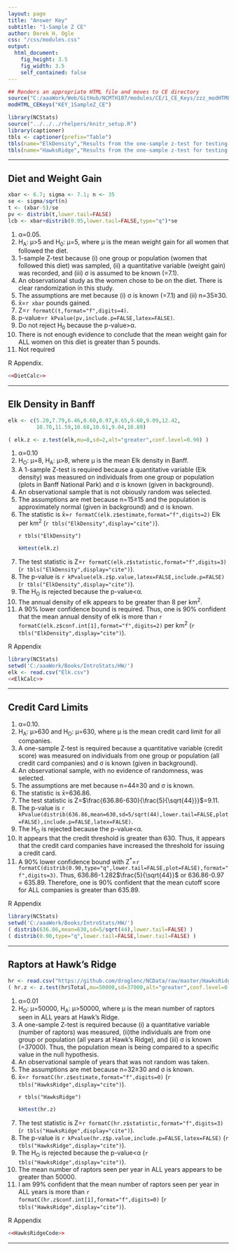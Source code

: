 ```yaml
---
layout: page
title: "Answer Key"
subtitle: "1-Sample Z CE"
author: Derek H. Ogle
css: "/css/modules.css"
output:
  html_document:
    fig_height: 3.5
    fig_width: 3.5
    self_contained: false
---
```


```r
## Renders an appropriate HTML file and moves to CE directory
source("C:/aaaWork/Web/GitHub/NCMTH107/modules/CE/1_CE_Keys/zzz_modHTML_CEKeys.R")
modHTML_CEKeys("KEY_1SampleZ_CE")
```

```r
library(NCStats)
source("../../../rhelpers/knitr_setup.R")
library(captioner)
tbls <- captioner(prefix="Table")
tbls(name="ElkDensity","Results from the one-sample z-test for testing that the mean density of elk in ALL plots in Banff is greater than 8 per km$^{2}$.")
tbls(name="HawksRidge","Results from the one-sample z-test for testing that the mean number of hawks observed at Hawk Ridge, MN is greater than 50000 per year.")
```

----

## Diet and Weight Gain
```r
xbar <- 6.7; sigma <- 7.1; n <- 35
se <- sigma/sqrt(n)
t <- (xbar-5)/se
pv <- distrib(t,lower.tail=FALSE)
lcb <- xbar+distrib(0.95,lower.tail=FALSE,type="q")*se
```

<ol>
<li>&alpha;=0.05.</li>
<li>H<sub>A</sub>: &mu;>5 and H<sub>0</sub>: &mu;=5, where &mu; is the mean weight gain for all women that followed the diet.</li>
<li>1-sample Z-test because (i) one group or population (women that followed this diet) was sampled, (ii) a quantitative variable (weight gain) was recorded, and (iii) &sigma; is assumed to be known (=7.1).</li>
<li>An observational study as the women chose to be on the diet. There is clear randomization in this study.</li>
<li>The assumptions are met because (i) &sigma; is known (=7.1) and (ii) n=35&ge;30.</li>
<li>x&#772;=`r xbar` pounds gained.</li>
<li>Z=`r formatC(t,format="f",digits=4)`.</li>
<li>p-value=`r kPvalue(pv,include.p=FALSE,latex=FALSE)`.</li>
<li>Do not reject H<sub>0</sub> because the p-value>&alpha;.</li>
<li>There is not enough evidence to conclude that the mean weight gain for ALL women on this diet is greater than 5 pounds.</li>
<li>Not required</li>
</ol>

R Appendix.
```r
<<DietCalc>>
```

----

## Elk Density in Banff

```r
elk <- c(5.20,7.79,6.46,8.60,8.97,8.65,9.60,9.09,12.42,
         10.70,11.59,10.68,10.61,9.04,10.89)
```
```r
( elk.z <- z.test(elk,mu=8,sd=2,alt="greater",conf.level=0.90) )
```

<ol>
  <li>&alpha;=0.10</li>
  <li>H<sub>O</sub>: &mu;=8, H<sub>A</sub>: &mu;>8, where &mu; is the mean Elk density in Banff.</li>
  <li>A 1-sample Z-test is required because a quantitative variable (Elk density) was measured on individuals from one group or population (plots in Banff National Park) and &sigma; is known (given in background).</li>
  <li>An observational sample that is not obiously random was selected.</li>
  <li>The assumptions are met because n=15&ge;15 and the population is approximately normal (given in background) and &sigma; is known.</li>
  <li>The statistic is x&#772;=`r formatC(elk.z$estimate,format="f",digits=2)` Elk per km<sup>2</sup> (`r tbls("ElkDensity",display="cite")`).</li>

`r tbls("ElkDensity")`
```r
kHtest(elk.z)
```

  <li>The test statistic is Z=`r formatC(elk.z$statistic,format="f",digits=3)` (`r tbls("ElkDensity",display="cite")`).</li>
  <li>The p-value is `r kPvalue(elk.z$p.value,latex=FALSE,include.p=FALSE)` (`r tbls("ElkDensity",display="cite")`).</li>
  <li>The H<sub>O</sub> is rejected because the p-value<&alpha;.</li>
  <li>The annual density of elk appears to be greater than 8 per km<sup>2</sup>.</li>
  <li>A 90% lower confidence bound is required.  Thus, one is 90% confident that the mean annual density of elk is more than `r formatC(elk.z$conf.int[1],format="f",digits=2)` per km<sup>2</sup> (`r tbls("ElkDensity",display="cite")`).</li>
</ol>

R Appendix
```r
library(NCStats)
setwd('C:/aaaWork/Books/IntroStats/HW/')
elk <- read.csv("Elk.csv")
<<ElkCalc>>
```

----

## Credit Card Limits

<ol>
  <li>&alpha;=0.10.</li>
  <li>H<sub>A</sub>: &mu;>630 and H<sub>O</sub>: &mu;=630, where &mu; is the mean credit card limit for all companies.</li>
  <li>A one-sample Z-test is required because a quantitative variable (credit score) was measured on individuals from one group or population (all credit card companies) and &sigma; is known (given in background).</li>
  <li>An observational sample, with no evidence of randomness, was selected.</li>
  <li>The assumptions are met because n=44&ge;30 and &sigma; is known.</li>
  <li>The statistic is x&#772;=636.86.</li>
  <li>The test statistic is Z=$\frac{636.86-630}{\frac{5}{\sqrt{44}}}$=9.11.</li>
  <li>The p-value is `r kPvalue(distrib(636.86,mean=630,sd=5/sqrt(44),lower.tail=FALSE,plot=FALSE),include.p=FALSE,latex=FALSE)`.</li>
  <li>The H<sub>O</sub> is rejected because the p-value<&alpha;.</li>
  <li>It appears that the credit threshold is greater than 630. Thus, it appears that the credit card companies have increased the threshold for issuing a credit card.</li>
  <li>A 90% lower confidence bound with Z<sup>*</sup>=`r formatC(distrib(0.90,type="q",lower.tail=FALSE,plot=FALSE),format="f",digits=3)`. Thus, 636.86-1.282$\frac{5}{\sqrt{44}}$ or 636.86-0.97 = 635.89. Therefore, one is 90% confident that the mean cutoff score for ALL companies is greater than 635.89.</li>
</ol>

R Appendix
```r
library(NCStats)
setwd('C:/aaaWork/Books/IntroStats/HW/')
( distrib(636.86,mean=630,sd=5/sqrt(44),lower.tail=FALSE) )
( distrib(0.90,type="q",lower.tail=FALSE,lower.tail=FALSE) )
```

----

## Raptors at Hawk's Ridge

```r
hr <- read.csv("https://github.com/droglenc/NCData/raw/master/HawksRidge.csv")
( hr.z <- z.test(hr$Total,mu=50000,sd=37000,alt="greater",conf.level=0.99) )
```

<ol>
<li>&alpha;=0.01</li>
<li>H<sub>O</sub>: &mu;=50000, H<sub>A</sub>: &mu;>50000, where &mu; is the mean number of raptors seen in ALL years at Hawk's Ridge.</li>
<li>A one-sample Z-test is required because (i) a quantitative variable (number of raptors) was measured, (ii)the individuals are from one group or population (all years at Hawk's Ridge), and (iii) &sigma; is known (=37000). Thus, the population mean is being compared to a specific value in the null hypothesis.</li>
<li>An observational sample of years that was not random was taken.</li>
<li>The assumptions are met because n=32&ge;30 and &sigma; is known.</li>
<li>x&#772;=`r formatC(hr.z$estimate,format="f",digits=0)` (`r tbls("HawksRidge",display="cite")`).</li>

`r tbls("HawksRidge")`

```r
kHtest(hr.z)
```
<li>The test statistic is Z=`r formatC(hr.z$statistic,format="f",digits=3)` (`r tbls("HawksRidge",display="cite")`).</li>
<li>The p-value is `r kPvalue(hr.z$p.value,include.p=FALSE,latex=FALSE)` (`r tbls("HawksRidge",display="cite")`).</li>
<li>The H<sub>O</sub> is rejected because the p-value<&alpha; (`r tbls("HawksRidge",display="cite")`).</li>
<li>The mean number of raptors seen per year in ALL years appears to be greater than 50000.</li>
<li>I am 99% confident that the mean number of raptors seen per year in ALL years is more than `r formatC(hr.z$conf.int[1],format="f",digits=0)` (`r tbls("HawksRidge",display="cite")`).</li>
</ol>

R Appendix
```r
<<HawksRidgeCode>>
```

----
